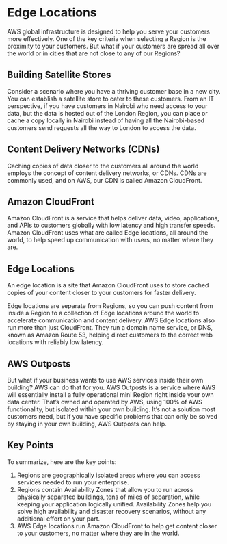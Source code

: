 # **Edge Locations**

AWS global infrastructure is designed to help you serve your customers more effectively. One of the key criteria when selecting a Region is the proximity to your customers. But what if your customers are spread all over the world or in cities that are not close to any of our Regions?

## Building Satellite Stores

Consider a scenario where you have a thriving customer base in a new city. You can establish a satellite store to cater to these customers. From an IT perspective, if you have customers in Nairobi who need access to your data, but the data is hosted out of the London Region, you can place or cache a copy locally in Nairobi instead of having all the Nairobi-based customers send requests all the way to London to access the data.

## Content Delivery Networks (CDNs)

Caching copies of data closer to the customers all around the world employs the concept of content delivery networks, or CDNs. CDNs are commonly used, and on AWS, our CDN is called Amazon CloudFront.

## Amazon CloudFront

Amazon CloudFront is a service that helps deliver data, video, applications, and APIs to customers globally with low latency and high transfer speeds. Amazon CloudFront uses what are called Edge locations, all around the world, to help speed up communication with users, no matter where they are.

## Edge Locations

An edge location is a site that Amazon CloudFront uses to store cached copies of your content closer to your customers for faster delivery.

Edge locations are separate from Regions, so you can push content from inside a Region to a collection of Edge locations around the world to accelerate communication and content delivery. AWS Edge locations also run more than just CloudFront. They run a domain name service, or DNS, known as Amazon Route 53, helping direct customers to the correct web locations with reliably low latency.

## AWS Outposts

But what if your business wants to use AWS services inside their own building? AWS can do that for you. AWS Outposts is a service where AWS will essentially install a fully operational mini Region right inside your own data center. That’s owned and operated by AWS, using 100% of AWS functionality, but isolated within your own building. It’s not a solution most customers need, but if you have specific problems that can only be solved by staying in your own building, AWS Outposts can help.

## Key Points

To summarize, here are the key points:

1. Regions are geographically isolated areas where you can access services needed to run your enterprise.
2. Regions contain Availability Zones that allow you to run across physically separated buildings, tens of miles of separation, while keeping your application logically unified. Availability Zones help you solve high availability and disaster recovery scenarios, without any additional effort on your part.
3. AWS Edge locations run Amazon CloudFront to help get content closer to your customers, no matter where they are in the world.